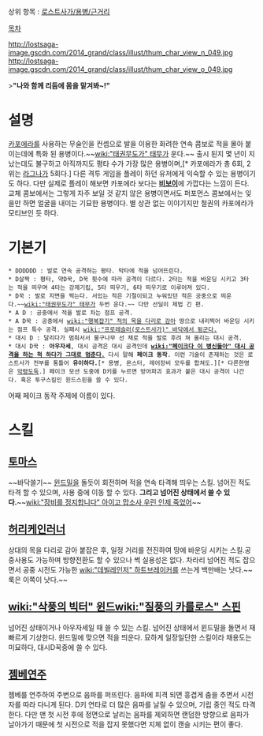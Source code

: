 상위 항목 : [[로스트사가/용병/근거리]]

[[목차]]

http://lostsaga-image.gscdn.com/2014_grand/class/illust/thum_char_view_n_049.jpg
http://lostsaga-image.gscdn.com/2014_grand/class/illust/thum_char_view_o_049.jpg

>'''"나와 함께 리듬에 몸을 맡겨봐~!"'''

= 설명 =
[[카포에라]]를 사용하는 무술인을 컨셉으로 발을 이용한 화려한 연속 콤보로 적을 몰아 붙이는데에 특화 된 용병이다.~~[[wiki:"태권무도가" 태무]]가 운다.~~ 출시 된지 몇 년이 지났는데도 불구하고 아직까지도 평타 수가 가장 많은 용병이며,[* 카포에라가 총 6회, 2위는 [[라그나]]가 5회다.] 다른 격투 게임을 플레이 하던 유저에게 익숙할 수 있는 용병이기도 하다. 다만 실제로 플레이 해보면 카포에라 보다는 '''[[비보이]]'''에 가깝다는 느낌이 든다. 교체 콤보에서는 그렇게 자주 보일 것 같지 않은 용병이면서도 퍼포먼스 콤보에서는 잊을만 하면 얼굴을 내미는 기묘한 용병이다. 별 상관 없는 이야기지만 철권의 카포에라가 모티브인 듯 하다.

= 기본기 =
 * DDDDDD : 발로 연속 공격하는 평타. 막타에 적을 넘어뜨린다.
 * D살짝 : 평타, 약D꾹, D꾹 횟수에 따라 공격이 다르다. 2타는 적을 바운딩 시키고 3타는 적을 띄우며 4타는 강제기립, 5타 띄우기, 6타 띄우기로 이루어져 있다.
 * D꾹 : 발로 지면을 찍는다. 서있는 적은 기절이되고 누워있던 적은 공중으로 띄운다.~~[[wiki:"태권무도가" 태무]]가 두번 운다.~~ 다만 선딜이 제법 긴 편.
 * A D : 공중에서 적을 발로 차는 점프 공격.
 * A D꾹 : 공중에서 [[wiki:"행복잡기" 적의 목을 다리로 감아]] 땅으로 내리찍어 바운딩 시키는 점프 특수 공격. 실패시 [[wiki:"프로레슬러(로스트사가)" 바닥에서 뒹군다.]]
 * 대시 D : 달리다가 멈춰서서 물구나무 선 채로 적을 발로 후려 쳐 올리는 대시 공격.
 * 대시 D꾹 : '''아우자세''', 대시 공격은 대시 공격인데 '''[[wiki:"페이크다 이 병신들아" 대시 공격을 하는 척 하다가 그대로 멈춘다.]]''' 다시 말해 '''페이크 동작'''. 이런 기술이 존재하는 것은 로스트사가 전부를 통틀어 '''유이하다.'''[* 용병, 몬스터, 레어장비 모두를 합쳐도.][* 다른한명은 [[악령도둑]].] 페이크 모션 도중에 D키를 누르면 방어파괴 효과가 붙은 대시 공격이 나간다. 혹은 투구스킬인 윈드스핀을 쓸 수 있다.
어째 페이크 동작 주제에 이름이 있다.

= 스킬 =
== [[토마스]] ==
~~바닥쓸기~~ [[윈드밀]]을 돌듯이 회전하며 적을 연속 타격해 띄우는 스킬. 넘어진 적도 타격 할 수 있으며, 사용 중에 이동 할 수 있다. '''그리고 넘어진 상태에서 쓸 수 있다.'''~~[[wiki:"장비를 정지합니다" 아이고 맙소사 우린 인제 죽었어]]~~

== [[허리케인]]러너 ==
상대의 목을 다리로 감아 붙잡은 후, 일정 거리를 전진하여 땅에 바운딩 시키는 스킬.공중사용도 가능하며 방향전환도 할 수 있으나 썩 실용성은 없다. 차라리 넘어진 적도 잡으면서 공중 시전도 가능한 [[wiki:"데빌레인저" 하트브레이커]]를 쓰는게 백만배는 낫다.~~룩은 이쪽이 낫다.~~

== [[wiki:"삭풍의 빅터" 윈드]][[wiki:"질풍의 카를로스" 스핀]] ==
넘어진 상태이거나 아우자세일 때 쓸 수 있는 스킬. 넘어진 상태에서 윈드밀을 돌면서 재빠르게 기상한다. 윈드밀에 맞으면 적을 띄운다. 묘하게 일장일단한 스킬이라 채용도는 미묘하다, 대시D꾹중에 쓸 수 있다.

== [[젬베]]연주 ==
젬베를 연주하여 주변으로 음파를 퍼뜨린다. 음파에 피격 되면 흥겹게 춤을 추면서 시전자를 따라 다니게 된다. D키 연타로 더 많은 음파를 날릴 수 있으며, 기립 중인 적도 타격 한다. 다만 맨 첫 시전 후에 정면으로 날리는 음파를 제외하면 랜덤한 방향으로 음파가 날아가기 때문에 첫 시전으로 적을 잡지 못했다면 지체 없이 캔슬 시키는 편이 좋다.
